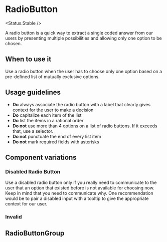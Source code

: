 

# RadioButton

<Status.Stable />

A radio button is a quick way to extract a single coded answer from our users by presenting multiple
possibilities and allowing only one option to be chosen.

<Story id="forms-radiobutton--base" />
<Props />

## When to use it

Use a radio button when the user has to choose only one option based on a pre-defined list of mutually
exclusive options.

## Usage guidelines

- **Do** always associate the radio button with a label that clearly gives context for the user to make a decision
- **Do** capitalize each item of the list
- **Do** list the items in a rational order
- **Do not** use more than 4 options on a list of radio buttons. If it exceeds that, use a selector.
- **Do not** punctuate the end of every list item
- **Do not** mark required fields with asterisks

## Component variations

### Disabled Radio Button

Use a disabled radio button only if you really need to communicate to the user that an option that existed
before is not available for choosing now. Keep in mind that you need to communicate why. One recommendation
would be to pair a disabled input with a tooltip to give the appropriate context for our user.

<Story id="forms-radiobutton--disabled" />

### Invalid

<Story id="forms-radiobutton--invalid" />

## RadioButtonGroup

<Story id="forms-radiobutton-radiobuttongroup--base" />
<Props of={RadioButtonGroup} />
